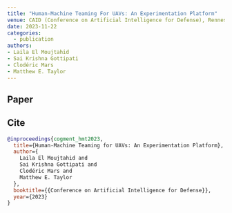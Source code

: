 ```yaml
---
title: "Human-Machine Teaming For UAVs: An Experimentation Platform"
venue: CAID (Conference on Artificial Intelligence for Defense), Rennes, France
date: 2023-11-22
categories:
  - publication
authors:
- Laila El Moujtahid
- Sai Krishna Gottipati
- Clodéric Mars
- Matthew E. Taylor
---
```


## Paper

<Pdf
  title="Human-Machine Teaming For UAVs: An Experimentation Platform"
  href="https://ai-r.com/research/cogment-hmt-2023"
  src="/content/2023-11-22-caid-hmt-uav/caid-hmt.pdf"
  className="aspect-[21/30]"
/>

## Cite

```bibtex
@inproceedings{cogment_hmt2023,
  title={Human-Machine Teaming for UAVs: An Experimentation Platform},
  author={
    Laila El Moujtahid and
    Sai Krishna Gottipati and
    Clodéric Mars and
    Matthew E. Taylor
  },
  booktitle={{Conference on Artificial Intelligence for Defense}},
  year={2023}
}
```
